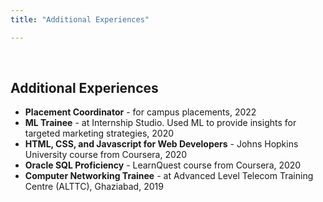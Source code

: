 ```yaml
---
title: "Additional Experiences"

---
```

<br/>

## Additional Experiences
- **Placement Coordinator** - for campus placements, 2022
- **ML Trainee** - at Internship Studio. Used ML to provide insights for targeted marketing strategies, 2020
- **HTML, CSS, and Javascript for Web Developers** - Johns Hopkins University course from Coursera, 2020
- **Oracle SQL Proficiency** - LearnQuest course from Coursera, 2020
- **Computer Networking Trainee** - at Advanced Level Telecom Training Centre (ALTTC), Ghaziabad, 2019